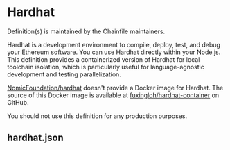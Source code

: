 
# Hardhat

Definition(s) is maintained by the Chainfile maintainers.

Hardhat is a development environment to compile, deploy, test, and debug your Ethereum software.
You can use Hardhat directly within your Node.js.
This definition provides a containerized version of Hardhat for local toolchain isolation,
which is particularly useful for language-agnostic development and testing parallelization.

[NomicFoundation/hardhat](https://github.com/NomicFoundation/hardhat) doesn't provide a Docker image for Hardhat.
The source of this Docker image is available at [fuxingloh/hardhat-container](https://github.com/fuxingloh/hardhat-container/tree/main/packages/hardhat-container) on GitHub.

You should not use this definition for any production purposes.

## hardhat.json

<ChainfileDefinition schema={hardhat} />
